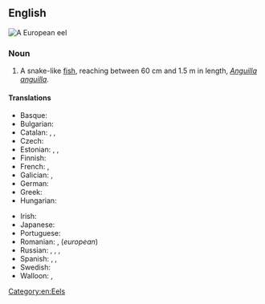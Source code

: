 ==English==
[[File:Anguilla anguilla.jpg|thumb|A '''European eel''']]
{{wikipedia}}
{{wikispecies|Anguilla anguilla}}

===Noun===
{{en-noun}}

# A snake-like [[fish]], reaching between 60&nbsp;cm and 1.5&nbsp;m in length, ''[[Anguilla anguilla]]''.

====Translations====
{{trans-top|fish}}
* Basque: {{t|eu|ibai-aingira}}
* Bulgarian: {{t+|bg|змиорка|f}}
* Catalan: {{t+|ca|anguila|f}}, {{t+|ca|anguila cabot}}, {{t+|ca|anguila cabotera}}
* Czech: {{t+|cs|úhoř říční|m}}
* Estonian: {{t+|et|angerjas}}, {{t+|et|harilik angerjas}}, {{t+|et|jõeangerjas}}
* Finnish: {{t+|fi|ankerias}}
* French: {{t+|fr|anguille d'Europe|f}}, {{t+|fr|anguille commune|f}}
* Galician: {{t+|gl|anguía|f}}, {{t+|gl|airoa|f}}
* German: {{t|de|Europäischer Aal|m}}
* Greek: {{t|el|ευρωπαϊκό χελι|n}}
* Hungarian: {{t+|hu|európai angolna}}
{{trans-mid}}
* Irish: {{t|ga|eascann Eorpach|f}}
* Japanese: {{t|ja|ヨーロッパ鰻|tr=[[ヨーロッパウナギ]], yōroppaunagi|sc=Jpan}}
* Portuguese: {{t|pt|enguia europeia|f}}
* Romanian: {{t|ro|anghilă europeană|f}}, {{t+|ro|țipar|n}} (''european'')
* Russian: {{t|ru|речно́й у́горь|m}}, {{t|ru|европе́йский у́горь|m}}, {{t|ru|обыкнове́нный у́горь|m}}, {{t|ru|европе́йский речно́й у́горь|m}}
* Spanish: {{t+|es|anguila|f}}, {{t|es|anguila común|f}}, {{t|es|anguila europea}}
* Swedish: {{t+|sv|europeisk ål|c}}
* Walloon: {{t+|wa|anweye|f}}, {{t|wa|anweye d' Urope|f}}
{{trans-bottom}}

[[Category:en:Eels]]